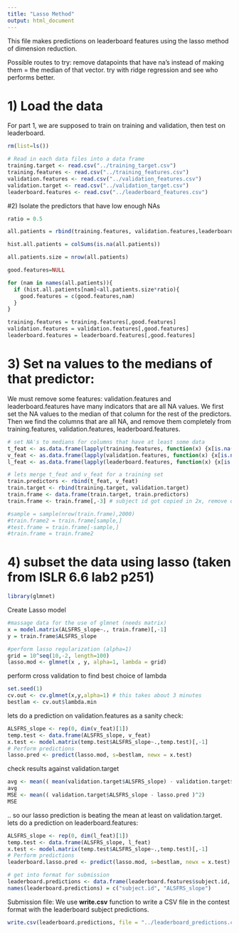 ```yaml
---
title: "Lasso Method"
output: html_document
---
```



This file makes predictions on leaderboard features using the lasso method of dimension reduction.

Possible routes to try: 
  remove datapoints that have na's instead of making them = the median of that vector.
  try with ridge regression and see who performs better.

# 1) Load the data
For part 1, we are supposed to train on training and validation, then test on leaderboard.

```r
rm(list=ls())

# Read in each data files into a data frame
training.target <- read.csv("../training_target.csv")
training.features <- read.csv("../training_features.csv")
validation.features <- read.csv("../validation_features.csv")
validation.target <- read.csv("../validation_target.csv")
leaderboard.features <- read.csv("../leaderboard_features.csv")
```


#2) Isolate the predictors that have low enough NAs
```r
ratio = 0.5

all.patients = rbind(training.features, validation.features,leaderboard.features)

hist.all.patients = colSums(is.na(all.patients))

all.patients.size = nrow(all.patients)

good.features=NULL

for (nam in names(all.patients)){
  if (hist.all.patients[nam]<all.patients.size*ratio){
    good.features = c(good.features,nam)
  }
}

training.features = training.features[,good.features]
validation.features = validation.features[,good.features]
leaderboard.features = leaderboard.features[,good.features]
```






# 3) Set na values to the medians of that predictor:
We must remove some features: validation.features and leaderboard.features have many indicators that are all NA values.  We first set the NA values to the median of that column for the rest of the predictors.  Then we find the columns that are all NA, and remove them completely from training.features, validation.features, leaderboard.features.  

```r
# set NA's to medians for columns that have at least some data
t_feat <- as.data.frame(lapply(training.features, function(x) {x[is.na(x)] <- median(x, na.rm=TRUE); x}))
v_feat <- as.data.frame(lapply(validation.features, function(x) {x[is.na(x)] <- median(x, na.rm=TRUE); x}))
l_feat <- as.data.frame(lapply(leaderboard.features, function(x) {x[is.na(x)] <- median(x, na.rm=TRUE); x}))

# lets merge t_feat and v_feat for a training set
train.predictors <- rbind(t_feat, v_feat)
train.target <- rbind(training.target, validation.target)
train.frame <- data.frame(train.target, train.predictors)
train.frame <- train.frame[,-3] # subject id got copied in 2x, remove one of them

#sample = sample(nrow(train.frame),2000)
#train.frame2 = train.frame[sample,]
#test.frame = train.frame[-sample,]
#train.frame = train.frame2

```


# 4) subset the data using lasso (taken from ISLR 6.6 lab2 p251)

```r
library(glmnet)
```

Create Lasso model

```r

#massage data for the use of glmnet (needs matrix)
x = model.matrix(ALSFRS_slope~., train.frame)[,-1]
y = train.frame$ALSFRS_slope

#perform lasso regularization (alpha=1)
grid = 10^seq(10,-2, length=100)
lasso.mod <- glmnet(x , y, alpha=1, lambda = grid)
```

perform cross validation to find best choice of lambda

```r
set.seed(1)
cv.out <- cv.glmnet(x,y,alpha=1) # this takes about 3 minutes
bestlam <- cv.out$lambda.min
```


lets do a prediction on validation.features as a sanity check:
```r
ALSFRS_slope <- rep(0, dim(v_feat)[1])
temp.test <- data.frame(ALSFRS_slope, v_feat)
x.test <- model.matrix(temp.test$ALSFRS_slope~.,temp.test)[,-1]
# Perform predictions
lasso.pred <- predict(lasso.mod, s=bestlam, newx = x.test)
```

check results against validation.target
```r
avg <- mean(( mean(validation.target$ALSFRS_slope) - validation.target$ALSFRS_slope)^2)
avg
MSE <- mean(( validation.target$ALSFRS_slope - lasso.pred )^2)
MSE
```

.. so our lasso prediction is beating the mean at least on validation.target.  
lets do a prediction on leaderboard.features:

```r
ALSFRS_slope <- rep(0, dim(l_feat)[1])
temp.test <- data.frame(ALSFRS_slope, l_feat)
x.test <- model.matrix(temp.test$ALSFRS_slope~.,temp.test)[,-1]
# Perform predictions
leaderboard.lasso.pred <- predict(lasso.mod, s=bestlam, newx = x.test)

# get into format for submission
leaderboard.predictions <- data.frame(leaderboard.features$subject.id, leaderboard.lasso.pred)
names(leaderboard.predictions) = c("subject.id", "ALSFRS_slope")
```


Submission file:
We use **write.csv** function to write a CSV file in the contest format with the leaderboard subject predictions. 

```r
write.csv(leaderboard.predictions, file = "../leaderboard_predictions.csv",row.names=FALSE)
```


